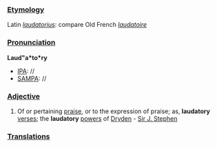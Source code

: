 ===[[Etymology]]===
Latin ''[[laudatorius]]'': compare Old French ''[[laudatoire]]''
===[[Pronunciation]]===
'''Laud"a*to*ry'''
*[[IPA]]: //
*[[SAMPA]]: //
===[[Adjective]]===
#Of or pertaining [[praise]], or to the expression of praise; as, '''laudatory''' [[verse]]s; the '''laudatory''' [[power]]s of [[Dryden]] - [[Sir J. Stephen]]
===[[Translations]]===